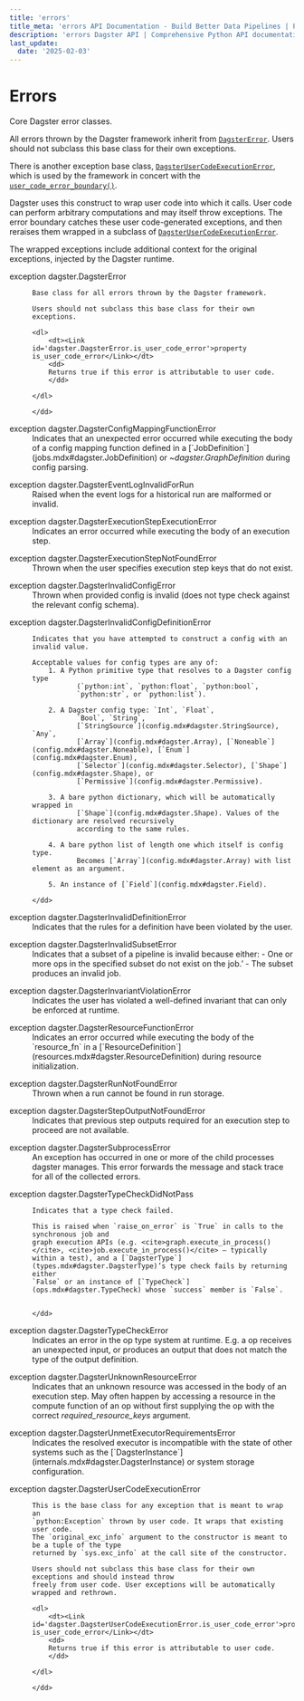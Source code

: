 ```yaml
---
title: 'errors'
title_meta: 'errors API Documentation - Build Better Data Pipelines | Python Reference Documentation for Dagster'
description: 'errors Dagster API | Comprehensive Python API documentation for Dagster, the data orchestration platform. Learn how to build, test, and maintain data pipelines with our detailed guides and examples.'
last_update:
  date: '2025-02-03'
---
```


<div class="section" id="module-dagster._core.errors"> <Link id="errors"></Link>

# Errors

Core Dagster error classes.

All errors thrown by the Dagster framework inherit from [`DagsterError`](#dagster.DagsterError). Users
should not subclass this base class for their own exceptions.

There is another exception base class, [`DagsterUserCodeExecutionError`](#dagster.DagsterUserCodeExecutionError), which is
used by the framework in concert with the [`user_code_error_boundary()`](internals.mdx#dagster._core.errors.user_code_error_boundary).

Dagster uses this construct to wrap user code into which it calls. User code can perform arbitrary
computations and may itself throw exceptions. The error boundary catches these user code-generated
exceptions, and then reraises them wrapped in a subclass of
[`DagsterUserCodeExecutionError`](#dagster.DagsterUserCodeExecutionError).

The wrapped exceptions include additional context for the original exceptions, injected by the
Dagster runtime.

<dl>
    <dt><Link id='dagster.DagsterError'>exception dagster.DagsterError</Link></dt>
    <dd>

    Base class for all errors thrown by the Dagster framework.

    Users should not subclass this base class for their own exceptions.

    <dl>
        <dt><Link id='dagster.DagsterError.is_user_code_error'>property is_user_code_error</Link></dt>
        <dd>
        Returns true if this error is attributable to user code.
        </dd>

    </dl>

    </dd>

</dl>
<dl>
    <dt><Link id='dagster.DagsterConfigMappingFunctionError'>exception dagster.DagsterConfigMappingFunctionError</Link></dt>
    <dd>
    Indicates that an unexpected error occurred while executing the body of a config mapping
    function defined in a [`JobDefinition`](jobs.mdx#dagster.JobDefinition) or <cite>~dagster.GraphDefinition</cite> during
    config parsing.
    </dd>

</dl>
<dl>
    <dt><Link id='dagster.DagsterEventLogInvalidForRun'>exception dagster.DagsterEventLogInvalidForRun</Link></dt>
    <dd>
    Raised when the event logs for a historical run are malformed or invalid.
    </dd>

</dl>
<dl>
    <dt><Link id='dagster.DagsterExecutionStepExecutionError'>exception dagster.DagsterExecutionStepExecutionError</Link></dt>
    <dd>
    Indicates an error occurred while executing the body of an execution step.
    </dd>

</dl>
<dl>
    <dt><Link id='dagster.DagsterExecutionStepNotFoundError'>exception dagster.DagsterExecutionStepNotFoundError</Link></dt>
    <dd>
    Thrown when the user specifies execution step keys that do not exist.
    </dd>

</dl>
<dl>
    <dt><Link id='dagster.DagsterInvalidConfigError'>exception dagster.DagsterInvalidConfigError</Link></dt>
    <dd>
    Thrown when provided config is invalid (does not type check against the relevant config
    schema).
    </dd>

</dl>
<dl>
    <dt><Link id='dagster.DagsterInvalidConfigDefinitionError'>exception dagster.DagsterInvalidConfigDefinitionError</Link></dt>
    <dd>

    Indicates that you have attempted to construct a config with an invalid value.

    Acceptable values for config types are any of:
        1. A Python primitive type that resolves to a Dagster config type
               (`python:int`, `python:float`, `python:bool`,
               `python:str`, or `python:list`).

        2. A Dagster config type: `Int`, `Float`,
               `Bool`, `String`,
               [`StringSource`](config.mdx#dagster.StringSource), `Any`,
               [`Array`](config.mdx#dagster.Array), [`Noneable`](config.mdx#dagster.Noneable), [`Enum`](config.mdx#dagster.Enum),
               [`Selector`](config.mdx#dagster.Selector), [`Shape`](config.mdx#dagster.Shape), or
               [`Permissive`](config.mdx#dagster.Permissive).

        3. A bare python dictionary, which will be automatically wrapped in
               [`Shape`](config.mdx#dagster.Shape). Values of the dictionary are resolved recursively
               according to the same rules.

        4. A bare python list of length one which itself is config type.
               Becomes [`Array`](config.mdx#dagster.Array) with list element as an argument.

        5. An instance of [`Field`](config.mdx#dagster.Field).

    </dd>

</dl>
<dl>
    <dt><Link id='dagster.DagsterInvalidDefinitionError'>exception dagster.DagsterInvalidDefinitionError</Link></dt>
    <dd>
    Indicates that the rules for a definition have been violated by the user.
    </dd>

</dl>
<dl>
    <dt><Link id='dagster.DagsterInvalidSubsetError'>exception dagster.DagsterInvalidSubsetError</Link></dt>
    <dd>
    Indicates that a subset of a pipeline is invalid because either:
    - One or more ops in the specified subset do not exist on the job.’
    - The subset produces an invalid job.
    </dd>

</dl>
<dl>
    <dt><Link id='dagster.DagsterInvariantViolationError'>exception dagster.DagsterInvariantViolationError</Link></dt>
    <dd>
    Indicates the user has violated a well-defined invariant that can only be enforced
    at runtime.
    </dd>

</dl>
<dl>
    <dt><Link id='dagster.DagsterResourceFunctionError'>exception dagster.DagsterResourceFunctionError</Link></dt>
    <dd>
    Indicates an error occurred while executing the body of the `resource_fn` in a
    [`ResourceDefinition`](resources.mdx#dagster.ResourceDefinition) during resource initialization.
    </dd>

</dl>
<dl>
    <dt><Link id='dagster.DagsterRunNotFoundError'>exception dagster.DagsterRunNotFoundError</Link></dt>
    <dd>
    Thrown when a run cannot be found in run storage.
    </dd>

</dl>
<dl>
    <dt><Link id='dagster.DagsterStepOutputNotFoundError'>exception dagster.DagsterStepOutputNotFoundError</Link></dt>
    <dd>
    Indicates that previous step outputs required for an execution step to proceed are not
    available.
    </dd>

</dl>
<dl>
    <dt><Link id='dagster.DagsterSubprocessError'>exception dagster.DagsterSubprocessError</Link></dt>
    <dd>
    An exception has occurred in one or more of the child processes dagster manages.
    This error forwards the message and stack trace for all of the collected errors.
    </dd>

</dl>
<dl>
    <dt><Link id='dagster.DagsterTypeCheckDidNotPass'>exception dagster.DagsterTypeCheckDidNotPass</Link></dt>
    <dd>

    Indicates that a type check failed.

    This is raised when `raise_on_error` is `True` in calls to the synchronous job and
    graph execution APIs (e.g. <cite>graph.execute_in_process()</cite>, <cite>job.execute_in_process()</cite> – typically
    within a test), and a [`DagsterType`](types.mdx#dagster.DagsterType)’s type check fails by returning either
    `False` or an instance of [`TypeCheck`](ops.mdx#dagster.TypeCheck) whose `success` member is `False`.


    </dd>

</dl>
<dl>
    <dt><Link id='dagster.DagsterTypeCheckError'>exception dagster.DagsterTypeCheckError</Link></dt>
    <dd>
    Indicates an error in the op type system at runtime. E.g. a op receives an
    unexpected input, or produces an output that does not match the type of the output definition.
    </dd>

</dl>
<dl>
    <dt><Link id='dagster.DagsterUnknownResourceError'>exception dagster.DagsterUnknownResourceError</Link></dt>
    <dd>
    Indicates that an unknown resource was accessed in the body of an execution step. May often
    happen by accessing a resource in the compute function of an op without first supplying the
    op with the correct <cite>required_resource_keys</cite> argument.
    </dd>

</dl>
<dl>
    <dt><Link id='dagster.DagsterUnmetExecutorRequirementsError'>exception dagster.DagsterUnmetExecutorRequirementsError</Link></dt>
    <dd>
    Indicates the resolved executor is incompatible with the state of other systems
    such as the [`DagsterInstance`](internals.mdx#dagster.DagsterInstance) or system storage configuration.
    </dd>

</dl>
<dl>
    <dt><Link id='dagster.DagsterUserCodeExecutionError'>exception dagster.DagsterUserCodeExecutionError</Link></dt>
    <dd>

    This is the base class for any exception that is meant to wrap an
    `python:Exception` thrown by user code. It wraps that existing user code.
    The `original_exc_info` argument to the constructor is meant to be a tuple of the type
    returned by `sys.exc_info` at the call site of the constructor.

    Users should not subclass this base class for their own exceptions and should instead throw
    freely from user code. User exceptions will be automatically wrapped and rethrown.

    <dl>
        <dt><Link id='dagster.DagsterUserCodeExecutionError.is_user_code_error'>property is_user_code_error</Link></dt>
        <dd>
        Returns true if this error is attributable to user code.
        </dd>

    </dl>

    </dd>

</dl>
</div>
